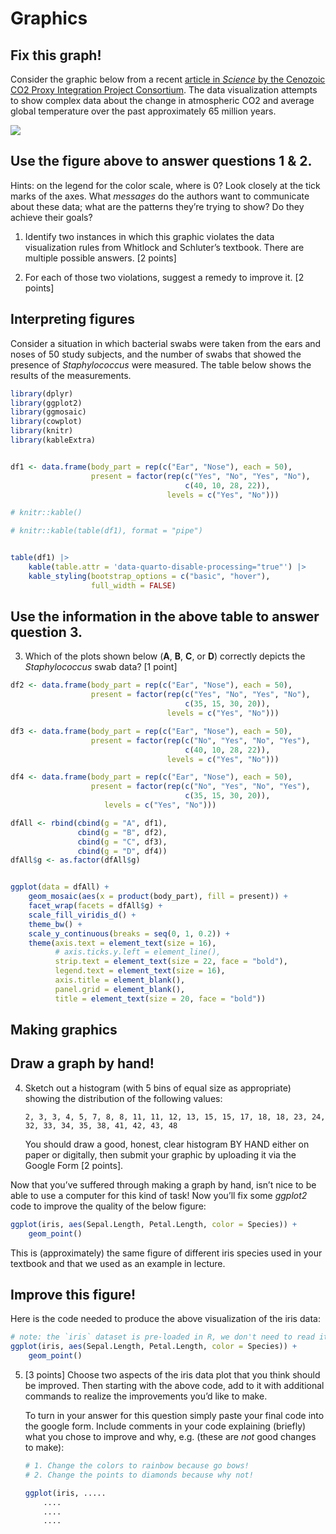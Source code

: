 # Graphics


## Fix this graph! {.unnumbered}

Consider the graphic below from a recent [article in *Science* by the Cenozoic CO2 Proxy Integration Project Consortium](https://www.science.org/doi/10.1126/science.adi5177). The data visualization attempts to show complex data about the change in atmospheric CO2 and average global temperature over the past approximately 65 million years.

![](img/cenozoic_co2.png)

::: {.callout-tip}
## Use the figure above to answer questions 1 & 2.

Hints: on the legend for the color scale, where is 0? Look closely at the tick marks of the axes. What *messages* do the authors want to communicate about these data; what are the patterns they're trying to show?  Do they achieve their goals?

1. Identify two instances in which this graphic violates the data visualization rules from Whitlock and Schluter's textbook. There are multiple possible answers. [2 points]

2. For each of those two violations, suggest a remedy to improve it. [2 points]
:::

## Interpreting figures {.unnumbered}

Consider a situation in which bacterial swabs were taken from the ears and noses of 50 study subjects, and the number of swabs that showed the presence of *Staphylococcus* were measured. The table below shows the results of the measurements. 

```r
library(dplyr)
library(ggplot2)
library(ggmosaic)
library(cowplot)
library(knitr)
library(kableExtra)


df1 <- data.frame(body_part = rep(c("Ear", "Nose"), each = 50),
                  present = factor(rep(c("Yes", "No", "Yes", "No"), 
                                       c(40, 10, 28, 22)),
                                   levels = c("Yes", "No")))

# knitr::kable()

# knitr::kable(table(df1), format = "pipe")


table(df1) |> 
    kable(table.attr = 'data-quarto-disable-processing="true"') |>
    kable_styling(bootstrap_options = c("basic", "hover"), 
                  full_width = FALSE)

```



:::  {.callout-tip}

## Use the information in the above table to answer question 3.

3. Which of the plots shown below (**A**, **B**, **C**, or **D**) correctly depicts the *Staphylococcus* swab data? [1 point]


```r

df2 <- data.frame(body_part = rep(c("Ear", "Nose"), each = 50),
                  present = factor(rep(c("Yes", "No", "Yes", "No"), 
                                       c(35, 15, 30, 20)),
                                   levels = c("Yes", "No")))

df3 <- data.frame(body_part = rep(c("Ear", "Nose"), each = 50),
                  present = factor(rep(c("No", "Yes", "No", "Yes"), 
                                       c(40, 10, 28, 22)),
                                   levels = c("Yes", "No")))

df4 <- data.frame(body_part = rep(c("Ear", "Nose"), each = 50),
                  present = factor(rep(c("No", "Yes", "No", "Yes"), 
                                       c(35, 15, 30, 20)),
                     levels = c("Yes", "No")))

dfAll <- rbind(cbind(g = "A", df1),
               cbind(g = "B", df2),
               cbind(g = "C", df3),
               cbind(g = "D", df4))
dfAll$g <- as.factor(dfAll$g)


ggplot(data = dfAll) +
    geom_mosaic(aes(x = product(body_part), fill = present)) +
    facet_wrap(facets = dfAll$g) +
    scale_fill_viridis_d() +
    theme_bw() +
    scale_y_continuous(breaks = seq(0, 1, 0.2)) +
    theme(axis.text = element_text(size = 16),
          # axis.ticks.y.left = element_line(),
          strip.text = element_text(size = 22, face = "bold"),
          legend.text = element_text(size = 16),
          axis.title = element_blank(),
          panel.grid = element_blank(),
          title = element_text(size = 20, face = "bold"))
```


:::


## Making graphics {.unnumbered}

:::  {.callout-tip}
## Draw a graph by hand!

4. Sketch out a histogram (with 5 bins of equal size as appropriate) showing the distribution of the following values: 

    `2, 3, 3, 4, 5, 7, 8, 8, 11, 11, 12, 13, 15, 15, 17, 18, 18, 23, 24, 32, 33, 34, 35, 38, 41, 42, 43, 48`

    You should draw a good, honest, clear histogram BY HAND either on paper or digitally, then submit your graphic by uploading it via the Google Form [2 points].

:::

Now that you've suffered through making a graph by hand, isn't nice to be able to use a computer for this kind of task!  Now you'll fix some *ggplot2* code to improve the quality of the below figure:

```r

ggplot(iris, aes(Sepal.Length, Petal.Length, color = Species)) +
    geom_point()
```

This is (approximately) the same figure of different iris species used in your textbook and that we used as an example in lecture.

:::  {.callout-tip}
## Improve this figure!

Here is the code needed to produce the above visualization of the iris data:

```r

# note: the `iris` dataset is pre-loaded in R, we don't need to read it in
ggplot(iris, aes(Sepal.Length, Petal.Length, color = Species)) +
    geom_point()
```

5. [3 points] Choose two aspects of the iris data plot that you think should be improved. Then starting with the above code, add to it with additional commands to realize the improvements you'd like to make.

    To turn in your answer for this question simply paste your final code into the google form. Include comments in your code explaining (briefly) what you chose to improve and why, e.g. (these are *not* good changes to make):
    
    ```r
    # 1. Change the colors to rainbow because go bows!
    # 2. Change the points to diamonds because why not!
    
    ggplot(iris, ..... 
        ....
        ....
        ....
    ```
:::
